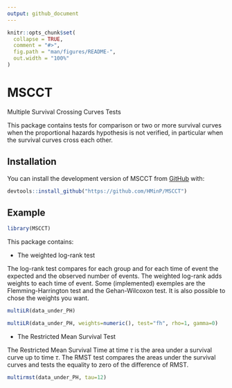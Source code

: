 ```yaml
---
output: github_document
---
```


<!-- README.md is generated from README.Rmd. Please edit that file -->

```r
knitr::opts_chunk$set(
  collapse = TRUE,
  comment = "#>",
  fig.path = "man/figures/README-",
  out.width = "100%"
)
```

# MSCCT

<!-- badges: start -->
<!-- badges: end -->

Multiple Survival Crossing Curves Tests

This package contains tests for comparison or two or more survival curves when the
proportional hazards hypothesis is not verified, in particular when the survival
curves cross each other.

## Installation

You can install the development version of MSCCT from [GitHub](https://github.com/) with:

``` r
devtools::install_github("https://github.com/HMinP/MSCCT")
```

## Example

```r
library(MSCCT)
```


This package contains:

- The weighted log-rank test

The log-rank test compares for each group and for each time of event the expected and the observed number
of events. The weighted log-rank adds weights to each time of event. Some (implemented)
exemples are the Flemming-Harrington test and the Gehan-Wilcoxon test.  It is also possible to chose
the weights you want.

```r
multiLR(data_under_PH)
```

```r
multiLR(data_under_PH, weights=numeric(), test="fh", rho=1, gamma=0)
```

- The Restricted Mean Survival Test

The Restricted Mean Survival Time at time $\tau$ is the area under a survival curve
up to time $\tau$. The RMST test compares the areas under the survival curves and
tests the equality to zero of the difference of RMST.

```r
multirmst(data_under_PH, tau=12)
```



















